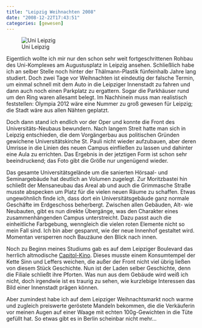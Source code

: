 ```yaml
---
title: "Leipzig Weihnachten 2008"
date: "2008-12-22T17:43:51"
categories: [gewesen]
---
```


![Uni Leipzig](/blog/wp-content/uploads/2008/12/unileipzig.jpg)

Eigentlich wollte ich mir nur den schon sehr weit fortgeschrittenen Rohbau des Uni-Komplexes am Augustusplatz in Leipzig ansehen. Schließlich habe ich an selber Stelle noch hinter der Thälmann-Plastik fünfeinhalb Jahre lang studiert. Doch zwei Tage vor Weihnachten ist eindeutig der falsche Termin, um einmal schnell mit dem Auto in die Leipziger Innenstadt zu fahren und dann auch noch einen Parkplatz zu ergattern. Sogar die Parkhäuser rund um den Ring waren allesamt belegt. Im Nachhinein muss man realistisch feststellen: Olympia 2012 wäre eine Nummer zu groß gewesen für Leipzig; die Stadt wäre aus allen Nähten geplatzt.

Doch dann stand ich endlich vor der Oper und konnte die Front des Universitäts-Neubaus bewundern. Nach langem Streit hatte man sich in Leipzig entschieden, die dem Vorgängerbau aus politischen Gründen gewichene Universitätskirche St. Pauli nicht wieder aufzubauen, aber deren Umrisse in die Linien des neuen Campus einfließen zu lassen und dahinter eine Aula zu errichten. Das Ergebnis in der jetztigen Form ist schon sehr beeindruckend; das Foto gibt die Größe nur ungenügend wieder.

Das gesamte Universitätsgelände um die sanierten Hörsaal- und Seminargebäude hat deutlich an Volumen zugelegt. Zur Moritzbastei hin schließt der Mensaneubau das Areal ab und auch die Grimmasche Straße musste abspecken um Platz für die vielen neuen Räume zu schaffen. Etwas ungewöhnlich finde ich, dass dort ein Universitätsgebäude ganz normale Geschäfte im Erdgeschoss beherbergt. Zwischen allen Gebäuden, Alt- wie Neubauten, gibt es nun direkte Übergänge, was den Charakter eines zusammenhängenden Campus unterstreicht. Dazu passt auch die einheitliche Farbgebung, wenngleich die vielen roten Elemente nicht so mein Fall sind. Ich bin aber gespannt, wie der neue Innenhof gestaltet wird. Momentan versperren noch Bauzäune den Blick nach innen.

Noch zu Beginn meines Studiums gab es auf dem Leipziger Boulevard das herrlich altmodische [Capitol-Kino](http://www.allekinos.com/LEIPZIGCapitol.htm). Dieses musste einem Konsumtempel der Kette Sinn und Leffers weichen, die außer der Front nicht viel übrig ließen von diesem Stück Geschichte. Nun ist der Laden selber Geschichte, denn die Filiale schließt ihre Pforten. Was nun aus dem Gebäude wird weiß ich nicht, doch irgendwie ist es traurig zu sehen, wie kurzlebige Interessen das Bild einer Innenstadt prägen können.

Aber zumindest habe ich auf dem Leipziger Weihnachtsmarkt noch warme und zugleich preiswerte geröstete Mandeln bekommen, die die Verkäuferin vor meinen Augen auf einer Waage mit echten 100g-Gewichten in die Tüte gefüllt hat. So etwas gibt es in Berlin scheinbar nicht mehr...
